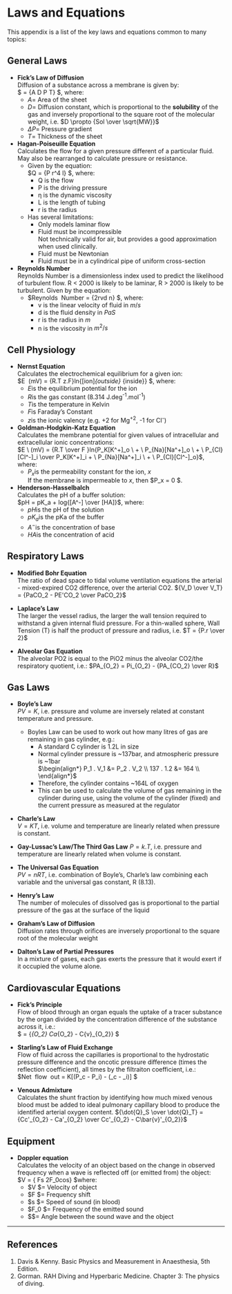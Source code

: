 # Laws and Equations

This appendix is a list of the key laws and equations common to many topics:

## General Laws

* **Fick's Law of Diffusion**\
Diffusion of a substance across a membrane is given by:\
$\dot{V} = {A \times D \times \Delta P \over T} $, where:
    * $A$= Area of the sheet
    * $D$= Diffusion constant, which is proportional to the **solubility** of the gas and inversely proportional to the square root of the molecular weight, i.e. $D \propto {Sol \over \sqrt{MW}}$
    * $\Delta P$= Pressure gradient
    * $T$= Thickness of the sheet


* **Hagan-Poiseuille Equation**\
Calculates the flow for a given pressure different of a particular fluid. May also be rearranged to calculate pressure or resistance.
    * Given by the equation:\
    $Q = {\pi P r^4 \over 8 \eta l} $, where:
        * Q is the flow
        * P is the driving pressure
        * η is the dynamic viscosity
        * L is the length of tubing
        * r is the radius
    * Has several limitations:
        * Only models laminar flow
        * Fluid must be incompressible\
        Not technically valid for air, but provides a good approximation when used clinically.
        * Fluid must be Newtonian
        * Fluid must be in a cylindrical pipe of uniform cross-section


* **Reynolds Number**\
Reynolds Number is a dimensionless index used to predict the likelihood of turbulent flow. R < 2000 is likely to be laminar, R > 2000 is likely to be turbulent. Given by the equation:\
    * $Reynolds \ Number = {2rvd \over n} $, where:
        * v is the linear velocity of fluid in $m/s$
        * d is the fluid density in $Pa S$
        * r is the radius in $m$
        * n is the viscosity in $m^2 / s$


## Cell Physiology

* **Nernst Equation**\
Calculates the electrochemical equilibrium for a given ion:\
$E \ (mV) = {R.T \over z.F}ln{[ion]_{outside} \over [ion]_{inside}} $, where:
    * $E$is the equilibrium potential for the ion
    * $R$is the gas constant (8.314 J.deg^-1^.mol^-1^)
    * $T$is the temperature in Kelvin
    * $F$is Faraday's Constant
    * $z$is the ionic valency (e.g. +2 for Mg^+2^, -1 for Cl^-^)


* **Goldman-Hodgkin-Katz Equation**\
Calculates the membrane potential for given values of intracellular and extracellular ionic concentrations:\
 $E \ (mV) = {R.T \over F }ln{P_K[K^+]_o \ + \ P_{Na}[Na^+]_o \ + \ P_{Cl}[Cl^-]_i \over P_K[K^+]_i + \ P_{Na}[Na^+]_i \ + \ P_{Cl}[Cl^-]_o}$, where:
    * $P_x$is the permeability constant for the ion, $x$\
    If the membrane is impermeable to $x$, then $P_x = 0 $.


* **Henderson-Hasselbalch**\
Calculates the pH of a buffer solution:\
$pH = pK_a + log{[A^-] \over [HA]}$, where:
    * $pH$is the pH of the solution
    * $pK_a$is the pKa of the buffer
    * $A^-$is the concentration of base
    * $HA$is the concentration of acid

## Respiratory Laws

* **Modified Bohr Equation**\
The ratio of dead space to tidal volume ventilation equations the arterial - mixed-expired CO2 difference, over the arterial CO2.
${V_D \over V_T} = {PaCO_2 - PE'CO_2 \over PaCO_2}$

* **Laplace's Law**\
The larger the vessel radius, the larger the wall tension required to withstand a given internal fluid pressure. For a thin-walled sphere, Wall Tension (T) is half the product of pressure and radius, i.e. $T = {P.r \over 2}$

* **Alveolar Gas Equation**\
The alveolar PO2 is equal to the PiO2 minus the alveolar CO2/the respiratory quotient, i.e.:
$PA_{O_2} = Pi_{O_2} - {PA_{CO_2} \over R}$


## Gas Laws{#gas}

* **Boyle's Law**\
$PV = K$, i.e. pressure and volume are inversely related at constant temperature and pressure.
    * Boyles Law can be used to work out how many litres of gas are remaining in gas cylinder, e.g.:
        * A standard C cylinder is 1.2L in size
        * Normal cylinder pressure is ~137bar, and atmospheric pressure is ~1bar\
        $\begin{align*} P_1 . V_1 &= P_2 . V_2 \\ 137 . 1.2  &= 164 \\ \end{align*}$
        * Therefore, the cylinder contains ~164L of oxygen
        * This can be used to calculate the volume of gas remaining in the cylinder during use, using the volume of the cylinder (fixed) and the current pressure as measured at the regulator


* **Charle's Law**\
$V = KT$, i.e. volume and temperature are linearly related when pressure is constant.

* **Gay-Lussac's Law/The Third Gas Law**
$P = k.T$, i.e. pressure and temperature are linearly related when volume is constant.

* **The Universal Gas Equation**\
$PV = nRT$, i.e. combination of Boyle's, Charle's law combining each variable and the universal gas constant, R (8.13).

* **Henry's Law**\
The number of molecules of dissolved gas is proportional to the partial pressure of the gas at the surface of the liquid

* **Graham's Law of Diffusion**\
Diffusion rates through orifices are inversely proportional to the square root of the molecular weight

* **Dalton's Law of Partial Pressures**\
In a mixture of gases, each gas exerts the pressure that it would exert if it occupied the volume alone.


## Cardiovascular Equations\

* **Fick's Principle**\
Flow of blood through an organ equals the uptake of a tracer substance by the organ divided by the concentration difference of the substance across it, i.e.:\
$\dot{Q} = {\dot{V}_{O_2} \over Ca_{O_2} - C\bar{v}_{O_2}} $

* **Starling's Law of Fluid Exchange**\
Flow of fluid across the capillaries is proportional to the hydrostatic pressure difference and the oncotic pressure difference (times the reflection coefficient), all times by the filtraiton coefficient, i.e.:\
$Net \ flow \ out = K[(P_c - P_i) - \sigma (\pi_c - \pi_i)] $

* **Venous Admixture**\
Calculates the shunt fraction by identifying how much mixed venous blood must be added to ideal pulmonary capillary blood to produce the identified arterial oxygen content. 
${\dot{Q}_S \over \dot{Q}_T} = {Cc'_{O_2} - Ca'_{O_2} \over Cc'_{O_2} - C\bar{v}'_{O_2}}$


## Equipment

* **Doppler equation**\
Calculates the velocity of an object based on the change in observed frequency when a wave is reflected off (or emitted from) the object:\
$V = { \Delta Fs \over 2F_0cos\theta} $where: 
    * $V $= Velocity of object\
    * $F $= Frequency shift\
    * $s $= Speed of sound (in blood)\
    * $F_0 $= Frequency of the emitted sound\
    * $\theta $= Angle between the sound wave and the object

---

## References

1. Davis & Kenny. Basic Physics and Measurement in Anaesthesia, 5th Edition.
2. Gorman. RAH Diving and Hyperbaric Medicine. Chapter 3: The physics of diving.
